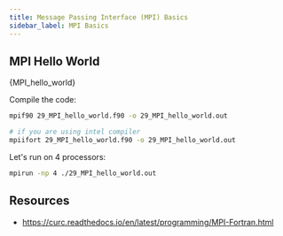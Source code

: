 ```yaml
---
title: Message Passing Interface (MPI) Basics
sidebar_label: MPI Basics
---
```


## MPI Hello World


<CodeBlock language="fortran" title="src/29_MPI_hello_world.f90" showLineNumbers>{MPI_hello_world}</CodeBlock>

Compile the code:

```bash
mpif90 29_MPI_hello_world.f90 -o 29_MPI_hello_world.out

# if you are using intel compiler
mpiifort 29_MPI_hello_world.f90 -o 29_MPI_hello_world.out
```

Let's run on 4 processors:

```bash
mpirun -np 4 ./29_MPI_hello_world.out
```

## Resources

- <https://curc.readthedocs.io/en/latest/programming/MPI-Fortran.html>
